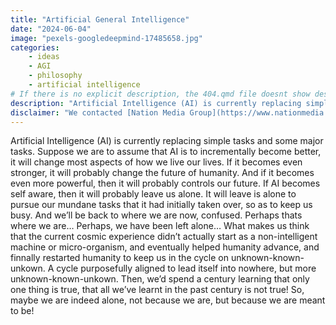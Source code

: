 ```yaml
---
title: "Artificial General Intelligence"
date: "2024-06-04"
image: "pexels-googledeepmind-17485658.jpg"
categories: 
    - ideas
    - AGI
    - philosophy
    - artificial intelligence
# If there is no explicit description, the 404.qmd file doesnt show description for listings
description: "Artificial Intelligence (AI) is currently replacing simple tasks and some major tasks. Suppose we are to assume that AI is to incrementally become better, it will change most aspects of how we live our lives. If it becomes even stronger, it will probably change the future of humanity."
disclaimer: "We contacted [Nation Media Group](https://www.nationmedia.com/contact/) for two months prior to this publication but they did not get a response. ^[We cantacted the [Nation Media Group](https://www.nationmedia.com/contact/) thorugh the following emails: <support@nation.africa>, <sales_inquiries@ke.nationmedia.com>, <newsdesk@ke.nationmedia.com>, <publiceditor@ke.nationmedia.com>, <mailbox@ke.nationmedia.com>, <epaper@ke.nationmedia.com>, <Customercare@ke.nationmedia.com>]"
---
```


Artificial Intelligence (AI) is currently replacing simple tasks and some major tasks. Suppose we are to assume that AI is to incrementally become better, it will change most aspects of how we live our lives. If it becomes even stronger, it will probably change the future of humanity. And if it becomes even more powerful, then it will probably controls our future. If AI becomes self aware, then it will probably leave us alone.
It will leave is alone to pursue our mundane tasks that it had initially taken over, so as to keep us busy. And we’ll be back to where we are now, confused. Perhaps thats where we are... Perhaps, we have been left alone... What makes us think that the current cosmic experience didn't actually start as a non-intelligent machine or micro-organism, and eventually helped humanity advance, and finnally restarted humanity to keep us in the cycle on unknown-known-unkown. A cycle purposefully aligned to lead itself into nowhere, but more unknown-known-unkown. Then, we’d spend a century learning that only one thing is true, that all we’ve learnt in the past century is not true! So, maybe we are indeed alone, not because we are, but because we are meant to be!